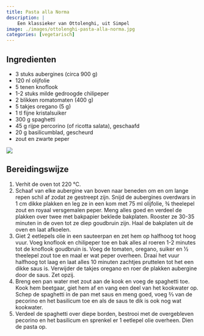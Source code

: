```yaml
---
title: Pasta alla Norma
description: |
    Een klassieker van Ottolenghi, uit Simpel
image: ./images/ottolenghi-pasta-alla-norma.jpg
categories: [vegetarisch]
---
```


:::{.grid}
:::{.g-col-8}
## Ingredienten

- 3 stuks aubergines (circa 900 g)
- 120 nl olijfolie
- 5 tenen knoflook
- 1-2 stuks milde gedroogde chilipeper
- 2 blikken romatomaten (400 g)
- 5 takjes oregano (5 g)
- 1 tl fijne kristalsuiker
- 300 g spaghetti
- 45 g rijpe percorino (of ricotta salata), geschaafd
- 20 g basilicumblad, gescheurd
- zout en zwarte peper

:::
:::{.g-col-4}
![](./images/ottolenghi-pasta-alla-norma.jpg)
:::
:::

## Bereidingswijze

1. Verhit de oven tot 220 °C.
1. Schaaf van elke aubergine van boven naar beneden om en om lange repen schil af zodat ze gestreept zijn. Snijd de aubergines overdwars in 1 cm dikke plakken en leg ze in een kom met 75 ml olijfolie, ¾ theelepel zout en royaal versgemalen peper. Meng alles goed en verdeel de plakken over twee met bakpapier beklede bakplaten. Rooster ze 30-35 minuten in de oven tot ze diep goudbruin zijn. Haal de bakplaten uit de oven en laat afkoelen.
1. Giet 2 eetlepels olie in een sauteerpan en zet hem op halfhoog tot hoog vuur. Voeg knoflook en chilipeper toe en bak alles al roeren 1-2 minutes tot de knoflook goudbruin is. Voeg de tomaten, oregano, suiker en ½ theelepel zout toe en maal er wat peper overheen. Draai het vuur halfhoog tot laag en laat alles 10 minuten zachtjes pruttelen tot het een dikke saus is. Verwijder de takjes oregano en roer de plakken aubergine door de saus. Zet opzij.
1. Breng een pan water met zout aan de kook en voeg de spaghetti toe. Kook hem beetgaar, giet hem af en vang een deel van het kookwater op. Schep de spaghetti in de pan met saus en meng goed, voeg ⅔ van de pecorino en het basilicum toe en als de saus te dik is ook nog wat kookwater.
1. Verdeel de spaghetti over diepe borden, bestrooi met de overgebleven pecorino en het basilicum en sprenkel er 1 eetlepel olie overheen. Dien de pasta op.